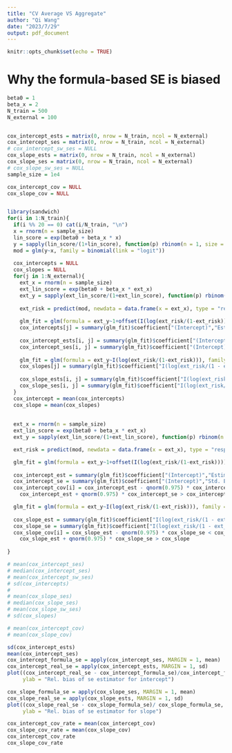 ```yaml
---
title: "CV Average VS Aggregate"
author: "Qi Wang"
date: "2023/7/29"
output: pdf_document
---
```


```r
knitr::opts_chunk$set(echo = TRUE)
```

# Why the formula-based SE is biased
```r
beta0 = 1
beta_x = 2
N_train = 500
N_external = 100


cox_intercept_ests = matrix(0, nrow = N_train, ncol = N_external)
cox_intercept_ses = matrix(0, nrow = N_train, ncol = N_external)
# cox_intercept_sw_ses = NULL
cox_slope_ests = matrix(0, nrow = N_train, ncol = N_external)
cox_slope_ses = matrix(0, nrow = N_train, ncol = N_external)
# cox_slope_sw_ses = NULL
sample_size = 1e4

cox_intercept_cov = NULL
cox_slope_cov = NULL


library(sandwich)
for(i in 1:N_train){
  if(i %% 20 == 0) cat(i/N_train, "\n")
  x = rnorm(n = sample_size)
  lin_score = exp(beta0 + beta_x * x)
  y = sapply(lin_score/(1+lin_score), function(p) rbinom(n = 1, size = 1, prob = p))
  mod = glm(y~x, family = binomial(link = "logit"))
  
  cox_intercepts = NULL
  cox_slopes = NULL
  for(j in 1:N_external){
    ext_x = rnorm(n = sample_size)
    ext_lin_score = exp(beta0 + beta_x * ext_x)
    ext_y = sapply(ext_lin_score/(1+ext_lin_score), function(p) rbinom(n = 1, size = 1, prob = p))
  
    ext_risk = predict(mod, newdata = data.frame(x = ext_x), type = "response")
  
    glm_fit = glm(formula = ext_y~1+offset(I(log(ext_risk/(1-ext_risk)))), family = binomial(link="logit"))
    cox_intercepts[j] = summary(glm_fit)$coefficient["(Intercept)","Estimate"]
    
    cox_intercept_ests[i, j] = summary(glm_fit)$coefficient["(Intercept)","Estimate"]
    cox_intercept_ses[i, j] = summary(glm_fit)$coefficient["(Intercept)","Std. Error"]
    
    glm_fit = glm(formula = ext_y~I(log(ext_risk/(1-ext_risk))), family = binomial(link="logit"))
    cox_slopes[j] = summary(glm_fit)$coefficient["I(log(ext_risk/(1 - ext_risk)))","Estimate"]
    
    cox_slope_ests[i, j] = summary(glm_fit)$coefficient["I(log(ext_risk/(1 - ext_risk)))","Estimate"]
    cox_slope_ses[i, j] = summary(glm_fit)$coefficient["I(log(ext_risk/(1 - ext_risk)))","Std. Error"]
  }
  cox_intercept = mean(cox_intercepts)
  cox_slope = mean(cox_slopes)
  
  
  ext_x = rnorm(n = sample_size)
  ext_lin_score = exp(beta0 + beta_x * ext_x)
  ext_y = sapply(ext_lin_score/(1+ext_lin_score), function(p) rbinom(n = 1, size = 1, prob = p))

  ext_risk = predict(mod, newdata = data.frame(x = ext_x), type = "response")

  glm_fit = glm(formula = ext_y~1+offset(I(log(ext_risk/(1-ext_risk)))), family = binomial(link="logit"))
 
  cox_intercept_est = summary(glm_fit)$coefficient["(Intercept)","Estimate"]
  cox_intercept_se = summary(glm_fit)$coefficient["(Intercept)","Std. Error"]
  cox_intercept_cov[i] = cox_intercept_est - qnorm(0.975) * cox_intercept_se < cox_intercept &
    cox_intercept_est + qnorm(0.975) * cox_intercept_se > cox_intercept

  glm_fit = glm(formula = ext_y~I(log(ext_risk/(1-ext_risk))), family = binomial(link="logit"))
  
  cox_slope_est = summary(glm_fit)$coefficient["I(log(ext_risk/(1 - ext_risk)))","Estimate"]
  cox_slope_se = summary(glm_fit)$coefficient["I(log(ext_risk/(1 - ext_risk)))","Std. Error"]
  cox_slope_cov[i] = cox_slope_est - qnorm(0.975) * cox_slope_se < cox_slope &
    cox_slope_est + qnorm(0.975) * cox_slope_se > cox_slope
  
}

# mean(cox_intercept_ses)
# median(cox_intercept_ses)
# mean(cox_intercept_sw_ses)
# sd(cox_intercepts)
# 
# mean(cox_slope_ses)
# median(cox_slope_ses)
# mean(cox_slope_sw_ses)
# sd(cox_slopes)

# mean(cox_intercept_cov)
# mean(cox_slope_cov)

sd(cox_intercept_ests)
mean(cox_intercept_ses)
cox_intercept_formula_se = apply(cox_intercept_ses, MARGIN = 1, mean)
cox_intercept_real_se = apply(cox_intercept_ests, MARGIN = 1, sd)
plot((cox_intercept_real_se - cox_intercept_formula_se)/cox_intercept_formula_se,
     ylab = "Rel. bias of se estimator for intercept")

cox_slope_formula_se = apply(cox_slope_ses, MARGIN = 1, mean)
cox_slope_real_se = apply(cox_slope_ests, MARGIN = 1, sd)
plot((cox_slope_real_se - cox_slope_formula_se)/ cox_slope_formula_se,
     ylab = "Rel. bias of se estimator for slope")

cox_intercept_cov_rate = mean(cox_intercept_cov)
cox_slope_cov_rate = mean(cox_slope_cov)
cox_intercept_cov_rate
cox_slope_cov_rate
```